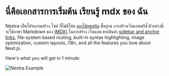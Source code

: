 
# นี่คือเอกสารการเริ่มต้น เรียนรู้ mdx ของ ฉัน

Nextra เป็นโปรแกรมสร้าง ไซต์ ที่ไม่มีโค้ด
 [ลองใช้nextjs](https://nextjs.org) พื้นฐาน การสร้างเว็บแอพพริชั่
ตัวอย่างนี่จะใช้ภาษา Markdown ของ ([MDX](/features/mdx)),ในการสร้าง เว็บแอพ ขายสินค้า [sidebar and anchor links](/get-started#sidebar-and-anchor-links), file-system based routing, built-in syntax highlighting, image optimization, custom layouts, i18n, and all the features you love about Next.js.

Here's what you will get in 1 minute:

<Bleed>![Nextra Example](../public/demo.png)</Bleed>
